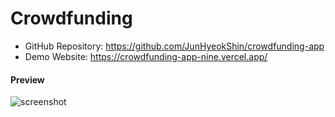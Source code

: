 # Crowdfunding

- GitHub Repository: https://github.com/JunHyeokShin/crowdfunding-app
- Demo Website: https://crowdfunding-app-nine.vercel.app/

#### Preview

![screenshot](/project-resources/crowdfunding/preview.png)
